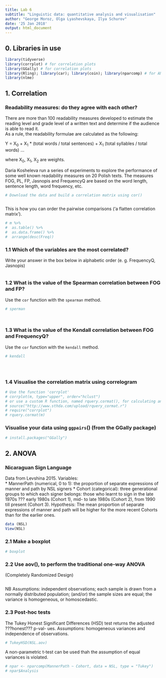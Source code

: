 ```yaml
---
title: Lab 6
subtitle: "Linguistic data: quantitative analysis and visualisation"
author: "George Moroz, Olga Lyashevskaya, Ilya Schurov"
date: '25 Jan 2018'
output: html_document
---
```


## 0. Libraries in use

```r
library(tidyverse) 
library(corrplot) # for correlation plots
library(GGally) # for correlation plots
library(Rling); library(car); library(coin); library(nparcomp) # for ANOVA
library(nlme)
```

## 1. Correlation 

### Readability measures: do they agree with each other?

[Data]:(https://goo.gl/cyftFi)

There are more than 100 readability measures developed to estimate the reading level and grade level of a written text and determine if the audience is able to read it.  
As a rule, the readability formulae are calculated as the following:

Y = X<sub>0</sub> + X<sub>1</sub> * (total words / total sentences) + X<sub>1</sub> (total syllables / total words) ... 

where X<sub>0</sub>, X<sub>1</sub>, X<sub>2</sub> are weights.

Daria Kosheleva run a series of experiments to explore the performance of some well known readability measures on 20 Polish texts. The measures FOG, PL, FP, Jasnopis and FrequencyQ are based on the word length, sentence length, word frequency, etc.

```r
# Download the data and build a correlation matrix using cor()



```

This is how you can order the pairwise comparisons ('a flatten correlation matrix').  

```r
# m %>% 
#  as.table() %>% 
#  as.data.frame() %>% 
#  arrange(desc(Freq))
```

### 1.1 Which of the variables are the most correlated?

Write your answer  in the box below in alphabetic order (e. g. FrequencyQ, Jasnopis)
```

```

### 1.2 What is the value of the Spearman correlation between FOG and FP?

Use the `cor` function with the `spearman` method.

```r
# sperman




```

### 1.3 What is the value of the Kendall correlation between FOG and FrequencyQ?
Use the `cor` function with the `kendall` method.

```r
# kendall





```

### 1.4 Visualise the correlation matrix using correlogram

```r
# Use the function 'corrplot'  
# corrplot(m, type="upper", order="hclust")
# or use a custom R function, named rquery.cormat(), for calculating and visualizing your correlation matrix
# source("http://www.sthda.com/upload/rquery_cormat.r")
# require("corrplot")
# rquery.cormat(m)
```

### Visualise your data using `ggpairs`() (from the GGally package) 

```r
# install.packages("GGally")


```


## 2. ANOVA 

### Nicaraguan Sign Language

Data from Levshina 2015.
Variables:  
* MannerPath (numerical, 0 to 1): the proportion of separate expressions of manner and path by NSL signers
* Cohort (categorical): three generational groups to which each signer belongs: those who learnt to sign in the late 1970s ??? early 1980s (Cohort 1),  mid- to late 1980s (Cohort 2), from 1990 till present (Cohort 3).
Hypothesis: The mean proportion of separate expressions of manner and path will be higher for the more recent Cohorts than for the earlier ones.

```r
data (NSL)
View(NSL)
```

### 2.1 Make a boxplot  

```r
# boxplot


```

### 2.2 Use aov(), to perform the traditional one-way ANOVA
(Completely Randomized Design)  

```r


```

NB Assumptions: independent observations; each sample is drawn from a normally distributed population; (and/or) the sample sizes are equal; the variance is homogeneous, or homoscedastic.

### 2.3 Post-hoc tests 

The Tukey Honest Significant Differences (HSD) test returns the adjusted ???honest??? p-val- ues. Assumptions: homogeneous variances and independence of observations. 

```r
# TukeyHSD(NSL.aov)


```

A non-parametric t-test can be used thah the assumption of equal variances is violated.

```r
# npar <- nparcomp(MannerPath ~ Cohort, data = NSL, type = "Tukey")
# npar$Analysis
```












